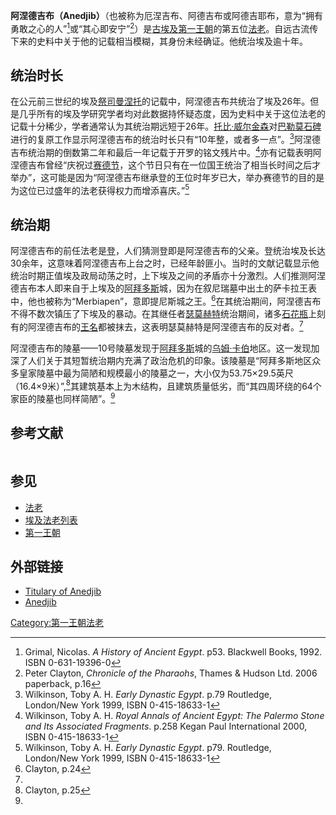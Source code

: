 {{Pharaoh Infobox | 
    Alt= 厄涅吉布, 阿德吉耶布,阿德吉布 |
    Name= 阿涅德吉布| 
    Image= ClaySealImpressionWithNameOfAnedjib-BritishMuseum-August21-08.jpg |
    Caption= 带有阿涅德吉布王名的陶土封印，<br>藏于[[大英博物馆|大英博物馆]] |
    Horus= 其心即安宁|
    HorusHiero= <hiero>N36:ib</hiero> |
    Reign= 10年|
    Predecessor= [[登|登]]|
    Successor=  [[瑟莫赫特|瑟莫赫特]]|
    Spouse= 贝崔斯特 |
    Children= |
    Burial= [[阿拜多斯|阿拜多斯]]城的[[乌姆·卡伯|乌姆·卡伯]]地区，<br>10号陵墓  |
    Monuments= 阿拜多斯城的乌姆·卡伯地区，<br>10号陵墓 |
    Dynasty=[[第一王朝|第一王朝]] |
}}

'''阿涅德吉布（Anedjib）'''（也被称为厄涅吉布、阿德吉布或阿德吉耶布，意为“拥有勇敢之心的人”<ref>Grimal, Nicolas. <cite>''A History of Ancient Egypt''</cite>. p53. Blackwell Books, 1992. ISBN 0-631-19396-0</ref>或“其心即安宁”<ref>Peter Clayton, ''Chronicle of the Pharaohs'', Thames & Hudson Ltd. 2006 paperback, p.16</ref>）是[[古埃及|古埃及]][[第一王朝|第一王朝]]的第五位[[法老|法老]]。自远古流传下来的史料中关于他的记载相当模糊，其身份未经确证。他统治埃及逾十年。

==统治时长==
在公元前三世纪的埃及[[祭司|祭司]][[曼涅托|曼涅托]]的记载中，阿涅德吉布共统治了埃及26年。但是几乎所有的埃及学研究学者均对此数据持怀疑态度，因为史料中关于这位法老的记载十分稀少，学者通常认为其统治期远短于26年。[[托比·威尔金森|托比·威尔金森]]对[[巴勒莫石碑|巴勒莫石碑]]进行的复原工作显示阿涅德吉布的统治时长只有“10年整，或者多一点”。<ref>Wilkinson, Toby A. H. <cite>''Early Dynastic Egypt''</cite>. p.79 Routledge, London/New York 1999, ISBN 0-415-18633-1</ref>阿涅德吉布统治期的倒数第二年和最后一年记载于开罗的铭文残片中。<ref>Wilkinson, Toby A. H. <cite>''Royal Annals of Ancient Egypt: The Palermo Stone and Its Associated Fragments''</cite>. p.258 Kegan Paul International 2000, ISBN 0-415-18633-1</ref>亦有记载表明阿涅德吉布曾经“庆祝过[[赛德节|赛德节]]，这个节日只有在一位国王统治了相当长时间之后才举办”，这可能是因为“阿涅德吉布继承登的王位时年岁已大，举办赛德节的目的是为这位已过盛年的法老获得权力而增添喜庆。”<ref>Wilkinson, Toby A. H. <cite>''Early Dynastic Egypt''</cite>. p79. Routledge, London/New York 1999, ISBN 0-415-18633-1</ref>

==统治期==
阿涅德吉布的前任法老是[[登|登]]，人们猜测登即是阿涅德吉布的父亲。登统治埃及长达30余年，这意味着阿涅德吉布上台之时，已经年龄匪小。当时的文献记载显示他统治时期正值埃及政局动荡之时，上下埃及之间的矛盾亦十分激烈。人们推测阿涅德吉布本人即来自于上埃及的[[阿拜多斯|阿拜多斯]]城，因为在叙尼瑞墓中出土的萨卡拉王表中，他也被称为“Merbiapen”，意即提尼斯城之王。<ref name="Clayton, p.24">Clayton, p.24</ref>在其统治期间，阿涅德吉布不得不数次镇压了下埃及的暴动。在其继任者[[瑟莫赫特|瑟莫赫特]]统治期间，诸多[[石花瓶|石花瓶]]上刻有的阿涅德吉布的[[王名|王名]]都被抹去，这表明瑟莫赫特是阿涅德吉布的反对者。<ref name="Clayton, p.24" />

阿涅德吉布的陵墓——10号陵墓发现于[[阿拜多斯|阿拜多斯]]城的[[乌姆·卡伯|乌姆·卡伯]]地区。这一发现加深了人们关于其短暂统治期内充满了政治危机的印象。该陵墓是“阿拜多斯地区众多皇家陵墓中最为简陋和规模最小的陵墓之一，大小仅为53.75×29.5英尺（16.4×9米）”,<ref name="Clayton, p.25">Clayton, p.25</ref>其建筑基本上为木结构，且建筑质量低劣，而“其四周环绕的64个家臣的陵墓也同样简陋”。<ref name="Clayton, p.25" />

==参考文献==
<div class="references-small" style="-moz-column-count: 2; column-count: 2;">
<references/>
</div>

==参见==
* [[法老|法老]]
* [[埃及法老列表|埃及法老列表]]
* [[第一王朝|第一王朝]]

==外部链接==
*[http://www.ancient-egypt.org/kings/01/0106_anedjib/titulary.html Titulary of Anedjib] {{Wayback|url=http://www.ancient-egypt.org/kings/01/0106_anedjib/titulary.html |date=20120115102923 }}
*[http://www.touregypt.net/featurestories/anedjib.htm Anedjib] {{Wayback|url=http://www.touregypt.net/featurestories/anedjib.htm |date=20210126150309 }}
{{Pharaoh | Prev=[[登|登]] | Dynasty=[[埃及第一王朝|第一王朝]] | Next=[[瑟莫赫特|瑟莫赫特]]}}
{{DEFAULTSORT:Anedjib}}
{{Commonscat|Anedjib}}
[[Category:第一王朝法老|Category:第一王朝法老]]
{{著名埃及统治者}}